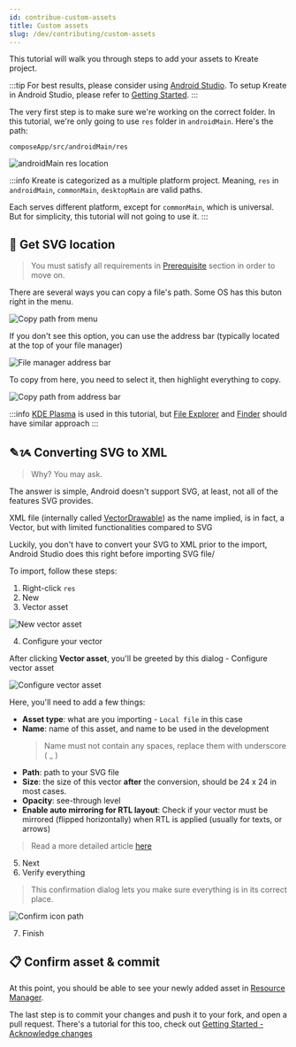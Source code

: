 ```yaml
---
id: contribue-custom-assets
title: Custom assets
slug: /dev/contributing/custom-assets
---
```



This tutorial will walk you through steps to add your assets to Kreate project.

:::tip
For best results, please consider using [<IonIcon icon={logoAndroid} /> Android Studio](https://developer.android.com/studio).
To setup Kreate in Android Studio, please refer to [Getting Started](/dev/getting_started).
:::

The very first step is to make sure we're working on the correct folder. In this tutorial, we're only
going to use `res` folder in `androidMain`. Here's the path:

```
composeApp/src/androidMain/res
```

![androidMain res location](./img/androidMain-res-location.webp)

:::info
Kreate is categorized as a multiple platform project. Meaning, `res` in `androidMain`,
`commonMain`, `desktopMain` are valid paths.

Each serves different platform, except for `commonMain`, which is universal. 
But for simplicity, this tutorial will not going to use it.
:::

## 📍 Get SVG location

> You must satisfy all requirements in [Prerequisite](#prerequisite) section in order to move on.

There are several ways you can copy a file's path. Some OS has this buton right in the menu.

![Copy path from menu](./img/copy-path-from-menu.webp)

If you don't see this option, you can use the address bar (typically located at the top of your file manager)

![File manager address bar](./img/file-manager-address-bar.webp)

To copy from here, you need to select it, then highlight everything to copy.

![Copy path from address bar](./img/copy-path-from-address-bar.webp)

:::info
[KDE Plasma](https://kde.org/plasma-desktop/) is used in this tutorial, 
but [File Explorer](https://en.wikipedia.org/wiki/File_Explorer) and [Finder](https://en.wikipedia.org/wiki/Finder_(software))
should have similar approach
:::

## ✎ᝰ Converting SVG to XML

> Why? You may ask. 

The answer is simple, Android doesn't support SVG, at least, not all of the features SVG provides.

XML file (internally called [VectorDrawable](https://developer.android.com/develop/ui/views/graphics/vector-drawable-resources)) 
as the name implied, is in fact, a Vector, but with limited functionalities compared to SVG

Luckily, you don't have to convert your SVG to XML prior to the import, Android Studio does this right before importing SVG file/

To import, follow these steps:

1. Right-click `res`
2. New
3. Vector asset

![New vector asset](./img/new-vector-asset.webp)

4. Configure your vector

After clicking **Vector asset**, you'll be greeted by this dialog - Configure vector asset

![Configure vector asset](./img/configure-vector-asset.webp)

Here, you'll need to add a few things:

- **Asset type**: what are you importing - `Local file` in this case
- **Name**: name of this asset, and name to be used in the development
  > Name must not contain any spaces, replace them with underscore ( _ )
- **Path**: path to your SVG file
- **Size**: the size of this vector **after** the conversion, should be 24 x 24 in most cases.
- **Opacity**: see-through level
- **Enable auto mirroring for RTL layout**: Check if your vector must be mirrored (flipped horizontally) when RTL is applied (usually for texts, or arrows)

> Read a more detailed article [here](https://developer.android.com/studio/write/vector-asset-studio#importing)

5. Next
6. Verify everything
  > This confirmation dialog lets you make sure everything is in its correct place.
  
  ![Confirm icon path](./img/confirm-icon-path.webp)

7. Finish

## 📋 Confirm asset & commit

At this point, you should be able to see your newly added asset in [Resource Manager](https://developer.android.com/studio/write/resource-manager).

The last step is to commit your changes and push it to your fork, and open a pull request. 
There's a tutorial for this too, check out [Getting Started - Acknowledge changes](/dev/getting_started#acknowledge-changes)